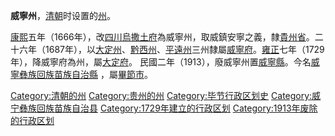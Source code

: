 '''威寧州'''，[[清朝|清朝]]时设置的[[州|州]]。

[[康熙|康熙]]五年（1666年），改[[四川|四川]][[烏撒土府|烏撒土府]]為威寧州，取威鎮安寧之義，隸[[貴州省|貴州省]]。二十六年（1687年），以[[大定州|大定州]]、[[黔西州|黔西州]]、[[平遠州|平遠州]]三州隸屬[[威寧府|威寧府]]。[[雍正|雍正]]七年（1729年），降威寧府為州，屬[[大定府_(清朝)|大定府]]。 民國二年（1913），廢威寧州置[[威宁县_(中华民国)|威寧縣]]。今名[[威寧彝族回族苗族自治縣|威寧彝族回族苗族自治縣]] ，屬[[畢節市|畢節市]]。

{{清朝行政区划小作品}}
[[Category:清朝的州|Category:清朝的州]]
[[Category:贵州的州|Category:贵州的州]]
[[Category:毕节行政区划史|Category:毕节行政区划史]]
[[Category:威宁彝族回族苗族自治县|Category:威宁彝族回族苗族自治县]]
[[Category:1729年建立的行政区划|Category:1729年建立的行政区划]]
[[Category:1913年废除的行政区划|Category:1913年废除的行政区划]]